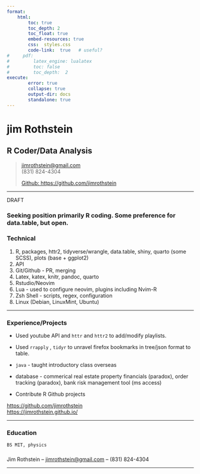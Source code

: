 ```yaml
---
format:   
    html:
        toc: true 
        toc_depth: 2
        toc_float: true
        embed-resources: true
        css:  styles.css
        code-link:  true   # useful?
#     pdf:   
#         latex_engine: lualatex  
#         toc: false
#         toc_depth:  2   
execute: 
        error: true
        collapse: true
        output-dir: docs 
        standalone: true
---
```


# jim Rothstein	
## R Coder/Data Analysis

> [jimrothstein@gmail.com](jimrothstein@gmail.com)  
> (831) 824-4304
>
[Github: https://github.com/jimrothstein](Github:https://github.com/jimrothstein)

------

::: callout-note
DRAFT
:::


### Seeking position primarily R coding.    Some preference for data.table, but open.   

### Technical {#technical}

1.	R, packages, httr2, tidyverse/wrangle, data.table, shiny, quarto (some SCSS), plots (base + ggplot2)
1.  API	
1.	Git/Github -  PR, merging
1.  Latex, katex, knitr, pandoc, quarto
1.	Rstudio/Neovim
1.  Lua - used to configure neovim, plugins including Nvim-R
1.  Zsh Shell - scripts, regex, configuration
1.	Linux (Debian, LinuxMint, Ubuntu)

------

### Experience/Projects {#experience}  

*   Used youtube API and `httr` and `httr2` to add/modify playlists.

*   Used `rrapply` , `tidyr` to unravel firefox bookmarks in tree/json format to table.

*   `java` - taught introductory class overseas

*   database - commerical real estate property financials (paradox), order tracking (paradox), bank risk management tool (ms access)

*   Contribute R Github projects 

[https://github.com/jimrothstein](https://github.com/jimrothstein)  
[https://jimrothstein.github.io/](https://jimrothstein.github.io)


------

###	Education {#education}
	BS MIT, physics

###  {#footer}

Jim Rothstein	 -- [jimrothstein@gmail.com](jimrothstein@gmail.com) -- (831) 824-4304

------


